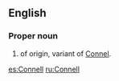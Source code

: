==English==

===Proper noun===
{{en-proper noun}}

# {{surname|from=Irish|dot=}} of {{etyl|ga|en}} origin, variant of [[Connel]].

[[es:Connell]]
[[ru:Connell]]